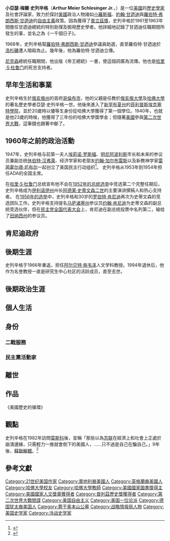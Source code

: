 {{Expand language|1=en|time=}}
{{noteTA
|G1=PresidentsUS
|G2=PP
}}
{{Infobox Writer <!-- for more information see [[:Template:Infobox_Writer/doc|:Template:Infobox Writer/doc]] -->
|name        = 小亞瑟·史列辛格<br/>Arthur Meier Schlesinger Jr.
|image       = Arthur_M._Schlesinger,_Jr._1961.jpg
|imagesize   = 200px
|caption     = 1961年的小亞瑟·梅爾·史列辛格
|pseudonym   = 
| birthname  = 
|birthdate   = {{birth date|1917|10|15|mf=y}}
|birthplace  = {{USA}}[[俄亥俄州|俄亥俄州]][[哥倫布_(俄亥俄州)|哥倫布]]
|deathdate   = {{death date and age|2007|2|28|1917|10|15|mf=y}}
|deathplace  = {{USA}}[[紐約|紐約]][[曼哈頓|曼哈頓]]
|occupation  = [[歷史學家|歷史學家]]、[[作家|作家]]
|nationality = {{USA}}
|period      = 1939－2006
|genre       = 
|subject     = 政治學、社會議題、歷史學
|movement    = 美國自由理論
|notableworks = 
|influences  = 
|influenced  = 
|signature   = 
|website     = 
}}
'''小亞瑟·梅爾·史列辛格'''（'''Arthur Meier Schlesinger Jr.'''，{{bd|1917年|10月15日|2007年|2月28日|catIdx=S}}）是一位[[美國|美國]]的[[歷史學家|歷史學家]]及社會評論家，致力於探討[[美國|美國]]政治人物諸如[[小羅斯福|小羅斯福]]、[[約翰·甘迺迪|約翰·甘迺迪]]與[[羅伯特·弗朗西斯·甘迺迪|羅伯特·弗朗西斯·甘迺迪]]的[[自由主義|自由主義]]政策。因為獲得了[[普立茲獎|普立茲獎]]，史列辛格於1961至1963年間擔任甘迺迪總統的特別助理及御用歷史學者。他詳細地記錄了甘迺迪任職期間所發生的事，並名之為《一千個日子》。

1968年，史列辛格幫[[羅伯特·弗朗西斯·甘迺迪|羅伯特·弗朗西斯·甘迺迪]]參議員助選，直至羅伯特·甘迺迪於[[洛杉磯|洛杉磯]]遭人暗殺為止。幾年後，他為羅伯特·甘迺迪立傳。

[[尼克森|尼克森]]總統任職期間，他出版《帝王總統》一書，使這個詞廣為流傳。他也是[[哈里·S·杜鲁门|哈里·S·杜鲁门]]的死忠支持者。
{{cquotetxt|如果我們要生存，則我們當具備想法、視野，以及勇氣。這不能單靠一個委員會就能成功的。所有必要的智慧及道德是由每個人內心的良知及本心互相衝突所開始的。}}

== 早年生活和事業 ==
史列辛格生於[[俄亥俄州|俄亥俄州]]的首府[[哥伦布_(俄亥俄州)|哥倫布市]]，他的父親是任教於[[俄亥俄大學|俄亥俄大學]]及[[哈佛大學|哈佛大學]]的著名歷史學者亞瑟·史列辛格一世。他後來進入了[[新罕布夏州|新罕布夏州]]的[[菲利普斯埃克塞特學院|菲利普斯埃克塞特學院]]，並於20歲時以優等生身份從哈佛大學獲得了第一個學位。1940年，也就是他23歲的時候，他獲得了三年份的哈佛大學獎學金；但隨著[[美國|美國]]參與[[第二次世界大戰|第二次世界大戰]]，這筆錢也跟著中斷了。

== 1960年之前的政治活動 ==
1947年，史列辛格与前第一夫人[[埃莉诺·罗斯福|埃莉诺·罗斯福]]、[[明尼阿波利斯|明尼阿波利斯]]市长和未来的参议员兼副总统[[休伯特·汉弗莱|休伯特·汉弗莱]]、经济学家和老朋友[[约翰·加尔布雷斯|约翰·加尔布雷斯]]以及新教神学家[[雷茵霍尔德·尼布尔|雷茵霍尔德·尼布尔]]一起创立了美国民主行动组织<ref>{{cite book |last=Fox |first=Richard Wightman |title=Reinhold Niebuhr: A Biography |url=https://archive.org/details/reinholdniebuhrb0000foxr |date=1985 |publisher=Pantheon Books}}</ref>。 史列辛格从1953年到1954年担任ADA的全国主席。

在[[哈里·S·杜鲁门|哈里·S·杜鲁门]]总统宣布他不会在[[1952年美国总统选举|1952年的总统选举]]中竞选第二个完整任期后，史列辛格成为[[伊利诺伊州|伊利诺伊州]]州长[[阿德莱·史蒂文森二世|阿德莱·史蒂文森二世]]的主要演讲撰稿人和热心支持者。 在[[1956年美国总统选举|1956年的选举]]中，史列辛格和30岁的[[罗伯特·肯尼迪|罗伯特·肯尼迪]]再次为史蒂文森的竞选团队工作。史列辛格支持提名[[马萨诸塞州|马萨诸塞州]]参议员[[约翰·肯尼迪|约翰·肯尼迪]]为史蒂文森的副总统竞选伙伴，但在[[民主党全国代表大会|民主党全国代表大会]]上，肯尼迪在副总统投票中名列第二，输给了[[田纳西州|田纳西州]]的参议员{{link-en|埃斯蒂斯·凯福弗|Estes Kefauver}}。

== 肯尼迪政府 ==
== 後期生涯 ==
史列辛格于1966年重返{{link-en|纽约市立大学研究生中心|Graduate Center, CUNY}}，担任[[阿尔贝特·施韦泽|阿尔贝特·施韦泽]]人文学科教授。1994年退休后，他作为名誉教授一直是研究生中心社区的活跃成员，直至去世。

== 後期政治生涯 ==
== 個人生活 ==
== 身份 ==
=== 二戰服務 ===
=== 民主黨活動家 ===
== 離世 ==
== 作品 ==
《美國歷史的循環》

==觀點==
史列辛格在1982年訪問[[莫斯科|莫斯科]]後，宣稱「那些以為[[苏联|苏联]]在經濟上和社會上正處於崩潰邊緣，只需輕力一推就會倒下的美國人，……只不過是自己在騙自己。」9年後，[[蘇聯解體|蘇聯解體]]。<ref>{{Cite news |url=https://books.google.com.hk/books?id=jn9mEDvqdZAC&pg=PA243 |title=The Conservative Revolution: The Movement that Remade America |page=243 |author=Lee Edwards |publisher=Simon and Schuster |year=1999 |isbn=9780684844213 |quote=Those in the U.S. who think the Soviet Union is on the verge of economic and social collapse, ready with one small push to go over the brink, are … only kidding themselves. |accessdate=2018-07-30 |archive-date=2020-09-15 |archive-url=https://web.archive.org/web/20200915212057/https://books.google.com.hk/books?id=jn9mEDvqdZAC&pg=PA243 |dead-url=no }}</ref>

==參考文獻==
{{Reflist}}

{{Authority control}}
{{DEFAULTSORT: Schlesinger, Arthur}}
[[Category:21世纪美国作家|Category:21世纪美国作家]]
[[Category:奧地利裔美國人|Category:奧地利裔美國人]]
[[Category:英格蘭裔美國人|Category:英格蘭裔美國人]]
[[Category:哈佛大學校友|Category:哈佛大學校友]]
[[Category:哈佛大學教師|Category:哈佛大學教師]]
[[Category:美國國家圖書獎得主|Category:美國國家圖書獎得主]]
[[Category:美國國家人文獎章獲得者|Category:美國國家人文獎章獲得者]]
[[Category:普利茲歷史獎獲得者|Category:普利茲歷史獎獲得者]]
[[Category:第二次世界大戰間諜|Category:第二次世界大戰間諜]]
[[Category:美国自由主义|Category:美国自由主义]]
[[Category:美国一位论派|Category:美国一位论派]]
[[Category:德国犹太裔美国人|Category:德国犹太裔美国人]]
[[Category:葬于奥本山公墓|Category:葬于奥本山公墓]]
[[Category:战略情报局人物|Category:战略情报局人物]]
[[Category:美国史学家|Category:美国史学家]]
[[Category:冷战史学家|Category:冷战史学家]]